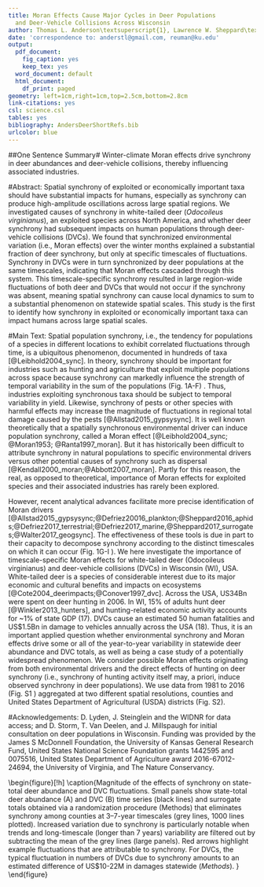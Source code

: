 ```yaml
---
title: Moran Effects Cause Major Cycles in Deer Populations
  and Deer-Vehicle Collisions Across Wisconsin
author: Thomas L. Anderson\textsuperscript{1}, Lawrence W. Sheppard\textsuperscript{2}, Jonathan A. Walter\textsuperscript{3}, Robert E. Rolley\textsuperscript{4}, Daniel C. Reuman\textsuperscript{2}\   \textsuperscript{1}Department of Biology, Southeast Missouri State University; \textsuperscript{2}Deparment of Ecology and Evolutionary Biology, University of Kansas; \textsuperscript{3}University of Virginia; \textsuperscript{4}Wisconsin Department of Natural Resources
date: 'correspondence to: anderstl@gmail.com, reuman@ku.edu'
output:
  pdf_document:
    fig_caption: yes
    keep_tex: yes
  word_document: default
  html_document:
    df_print: paged
geometry: left=1cm,right=1cm,top=2.5cm,bottom=2.8cm
link-citations: yes
csl: science.csl
tables: yes
bibliography: AndersDeerShortRefs.bib
urlcolor: blue
---
```

##One Sentence Summary#
Winter-climate Moran effects drive synchrony in deer abundances and 
deer-vehicle collisions, thereby influencing associated industries.

#Abstract:
Spatial synchrony of exploited or economically important taxa should have substantial impacts for humans, 
especially as synchrony can produce high-amplitude oscillations across large spatial regions. We investigated 
causes of synchrony in white-tailed deer (*Odocoileus virginianus*), an exploited species across North America, 
and whether deer synchrony had subsequent impacts on human populations through deer-vehicle collisions (DVCs). We
found that synchronized environmental variation (i.e., Moran effects) over the winter months explained a
substantial fraction of deer synchrony, but only at specific timescales of fluctuations. Synchrony in DVCs were in
turn synchronized by deer populations at the same timescales, indicating that Moran effects cascaded through this
system. This timescale-specific synchrony resulted in large region-wide fluctuations of both deer and DVCs that
would not occur if the synchrony was absent, meaning spatial synchrony can cause local dynamics to sum to a
substantial phenomenon on statewide spatial scales. This study is the first to identify how synchrony in exploited
or economically important taxa can impact humans across large spatial scales. 

#Main Text:
Spatial population synchrony, i.e., the tendency for populations of a species in different locations to exhibit
correlated fluctuations through time, is a ubiquitous phenomenon, documented in hundreds of taxa
[@Leibhold2004_sync]. In theory, synchrony should be important for industries such as hunting and agriculture that
exploit multiple populations
across space because synchrony can markedly influence the strength of temporal variability in the sum of the
populations (Fig. 1A-F) \ref{Fig1_example}. Thus, industries exploiting synchronous taxa should be subject to temporal variability in
yield. Likewise, synchrony of pests or other species with harmful effects may increase the magnitude of
fluctuations in regional total damage caused by the pests [@Allstad2015_gypsysync]. It is well known theoretically that a spatially
synchronous environmental driver can induce population synchrony, called a Moran effect [@Leibhold2004_sync; @Moran1953; @Ranta1997_moran]. But it has
historically been difficult to attribute synchrony in natural populations to specific environmental drivers versus
other potential causes of synchrony such as dispersal [@Kendall2000_moran;@Abbott2007_moran]. Partly for this reason, the real, as opposed to
theoretical, importance of Moran effects for exploited species and their associated industries has rarely been
explored. 

However, recent analytical advances facilitate more precise identification of Moran drivers [@Allstad2015_gypsysync;@Defriez20016_plankton;@Sheppard2016_aphids;@Defriez2017_terrestrial;@Defriez2017_marine,@Sheppard2017_surrogates;@Walter2017_geogsync]. The effectiveness of these tools is due in part to their capacity to decompose synchrony according to the distinct timescales on which it can occur (Fig. 1G-I \ref{Fig1_example}). We here investigate the importance of timescale-specific Moran effects for white-tailed deer (Odocoileus virginianus) and deer-vehicle collisions (DVCs) in Wisconsin (WI), USA. White-tailed deer is a species of considerable interest due to its major economic and cultural benefits and impacts on ecosystems [@Cote2004_deerimpacts;@Conover1997_dvc]. Across the USA, US$34$Bn were spent on deer hunting in 2006. In WI, 15% of adults hunt deer [@Winkler2013_hunters], and hunting-related economic activity accounts for ~1% of state GDP (17). DVCs cause an estimated 50 human fatalities and US$1.5Bn in damage to vehicles annually across the USA (18). Thus, it is an important applied question whether environmental synchrony and Moran effects drive some or all of the year-to-year variability in statewide deer abundance and DVC totals, as well as being a case study of a potentially widespread phenomenon. We consider possible Moran effects originating from both environmental drivers and the direct effects of hunting on deer synchrony (i.e., synchrony of hunting activity itself may, a priori, induce observed synchrony in deer populations). We use data from 1981 to 2016 (Fig. S1 \ref{FigS1_Timeseries}) aggregated at two different spatial resolutions, counties and United States Department of Agricultural (USDA) districts (Fig. S2). 

#Acknowledgements: 
D. Lyden, J. Steinglein and the WIDNR for data access; and D. Storm, T. Van Deelen, and J. Millspaugh for initial
consultation on deer populations in Wisconsin. Funding was provided by the James S McDonnell Foundation, the
University of Kansas General Research Fund, United States National Science Foundation grants 1442595 and 0075516,
United States Department of Agriculture award 2016-67012-24694, the University of Virginia, and The Nature
Conservancy. 

\newpage

\begin{figure}[!h]  
\includegraphics[width=.6\textwidth]{Results/Fig1.png}
\caption{\label{Fig1_example}}
\end{figure}

\newpage

\begin{figure}[!h]
\includegraphics[width=.6\textwidth]{Results/Fig2.png}
\caption{Wavelet mean field (A) and wavelet phasor mean field (B) magnitudes, and predicted synchrony (C) of deer abundance (Methods). Higher values in A, B indicate greater synchrony (A) or phase synchrony (B) at the indicated times and timescales. Contours on (B) indicate statistical significance of phase synchrony at P = 0.001. Horizontal lines in (A) and (B) indicate the timescales that were the focus of statistical analysis (3-7 years). Colors in (C) show synchrony in deer abundance predicted from a wavelet model using snow depth, MEIw, and PDOw as predictors, while contours in (C) show the actual wavelet mean field magnitude of deer abundance from (A), for comparison; agreement is good, giving a visual indication of the statistical result that climatic Moran effects explain deer synchrony.
\label{FigS2_DeerSync}}
\end{figure}

\newpage

\begin{figure}[!h]
\includegraphics[width=.6\textwidth]{Results/Fig3.png}
\caption{Wavelet mean field (A) and wavelet phasor mean field (B) magnitudes, and predicted synchrony (C) of DVCs. Colors, contours, and horizontal lines in A and B indicate the same as in Fig. 2A,B. Colors in (C) show synchrony in DVCs predicted by a wavelet model with sole predictor deer abundance, while contours in (C) show the actual wavelet mean field magnitude of DVCs from (A), for comparison. Agreement is good, giving a visual indication of the statistical result that deer synchrony explains DVC synchrony.
\label{Fig3_DvcSync}}
\end{figure}

\newpage

\begin{figure}[!h]
\includegraphics[width=.6\textwidth]{Results/Fig4.png}
\caption{Magnitude of the effects of synchrony on state-total deer abundance and DVC fluctuations. Small panels show state-total deer abundance (A) and DVC (B) time series (black lines) and surrogate totals obtained via a randomization procedure (Methods) that eliminates synchrony among counties at 3–7-year timescales (grey lines, 1000 lines plotted). Increased variation due to synchrony is particularly notable when trends and long-timescale (longer than 7 years) variability are filtered out by subtracting the mean of the grey lines (large panels). Red arrows highlight example fluctuations that are attributable to synchrony. For DVCs, the typical fluctuation in numbers of DVCs due to synchrony amounts to an estimated difference of US$10-22M in damages statewide (*Methods*). \label{Fig4_StateWideFluctuations}}
\end{figure}

